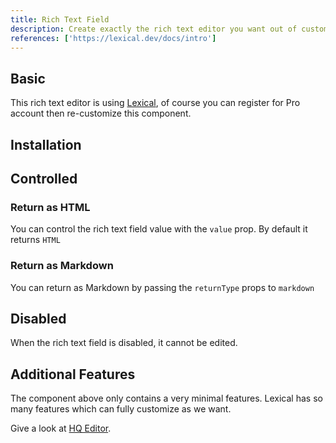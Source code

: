 ```yaml
---
title: Rich Text Field
description: Create exactly the rich text editor you want out of customizable building blocks.
references: ['https://lexical.dev/docs/intro']
---
```


## Basic

This rich text editor is using [Lexical](https://lexical.dev/docs/intro), of course you can register for Pro account then re-customize this component.

<Demo component='forms/rich-text-field/rich-text-field-demo' />

## Installation

<Install component='rich-text-field' />

## Controlled

### Return as HTML
You can control the rich text field value with the `value` prop. By default it returns `HTML`
<Demo component="forms/rich-text-field/rich-text-field-controlled-html-demo" />

### Return as Markdown
You can return as Markdown by passing the `returnType` props to `markdown`
<Demo component="forms/rich-text-field/rich-text-field-controlled-markdown-demo" />

## Disabled

When the rich text field is disabled, it cannot be edited.

<Demo component='forms/rich-text-field/rich-text-field-disabled-demo' />

## Additional Features

The component above only contains a very minimal features.
Lexical has so many features which can fully customize as we want.

Give a look at [HQ Editor](https://hq-editor.vercel.app).
